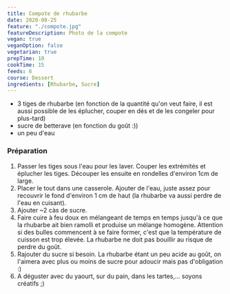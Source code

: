 ```yaml
---
title: Compote de rhubarbe
date: 2020-08-25
feature: "./compote.jpg"
featureDescription: Photo de la compote
vegan: true
veganOption: false
vegetarian: true
prepTime: 10
cookTime: 15
feeds: 6
course: Dessert
ingredients: [Rhubarbe, Sucre]
---
```


<Ingredients>

- 3 tiges de <Link to="/ingredients/rhubarbe">rhubarbe</Link> (en fonction de la quantité qu'on veut faire, il est
aussi possible de les éplucher, couper en dés et de les congeler pour
plus-tard)
- <Link to="/ingredients/sucre">sucre</Link> de betterave (en fonction du goût :))
- un peu d'eau

</Ingredients>

### Préparation

1. Passer les tiges sous l'eau pour les laver. Couper les extrémités et éplucher
les tiges. Découper les ensuite en rondelles d'environ 1cm de large.
2. Placer le tout dans une casserole. Ajouter de l'eau, juste assez pour
recouvrir le fond d'environ 1 cm de haut (la rhubarbe va aussi perdre de l'eau en cuisant).
3. Ajouter ~2 càs de sucre.
4. Faire cuire à feu doux en mélangeant de temps en temps jusqu'à ce que la
rhubarbe ait bien ramolli et produise un mélange homogène. Attention si
des bulles commencent à se faire former, c'est que la température de
cuisson est trop élevée. La rhubarbe ne doit pas bouillir au risque de
perdre du goût.
5. Rajouter du sucre si besoin. La rhubarbe étant un peu acide au goût, on l'aimera avec plus ou moins de sucre pour adoucir mais pas d'obligation :)
6. A déguster avec du yaourt, sur du pain, dans les tartes,... soyons créatifs ;)
